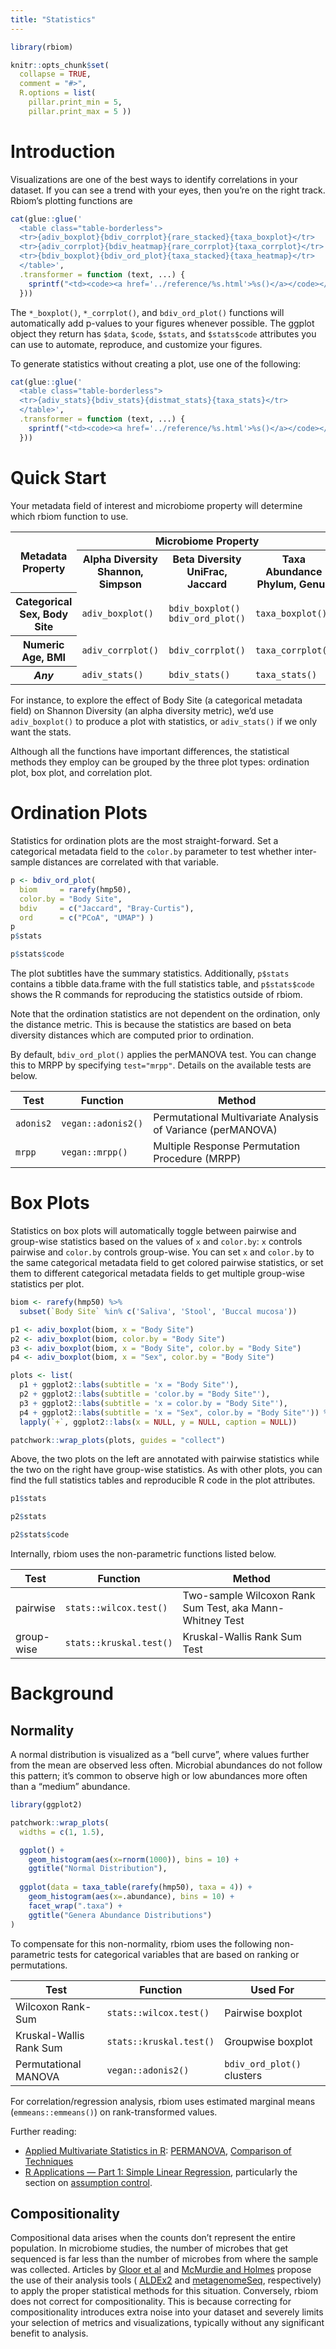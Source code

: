 ---
title: "Statistics"
---

```{r, include = FALSE}
library(rbiom)

knitr::opts_chunk$set(
  collapse = TRUE,
  comment = "#>",
  R.options = list(
    pillar.print_min = 5,
    pillar.print_max = 5 ))
```


# Introduction

Visualizations are one of the best ways to identify correlations in your 
dataset. If you can see a trend with your eyes, then you're on the right track. 
Rbiom's plotting functions are 

```{r, echo=FALSE, results='asis'}
cat(glue::glue('
  <table class="table-borderless">
  <tr>{adiv_boxplot}{bdiv_corrplot}{rare_stacked}{taxa_boxplot}</tr>
  <tr>{adiv_corrplot}{bdiv_heatmap}{rare_corrplot}{taxa_corrplot}</tr>
  <tr>{bdiv_boxplot}{bdiv_ord_plot}{taxa_stacked}{taxa_heatmap}</tr>
  </table>',
  .transformer = function (text, ...) {
    sprintf("<td><code><a href='../reference/%s.html'>%s()</a></code></td>", text, text)
  }))
```

The `*_boxplot()`, `*_corrplot()`, and `bdiv_ord_plot()` functions will 
automatically add p-values to your figures whenever possible. The ggplot object 
they return has `$data`, `$code`, `$stats`, and `$stats$code` attributes you 
can use to automate, reproduce, and customize your figures.

To generate statistics without creating a plot, use one of the following:

```{r, echo=FALSE, results='asis'}
cat(glue::glue('
  <table class="table-borderless">
  <tr>{adiv_stats}{bdiv_stats}{distmat_stats}{taxa_stats}</tr>
  </table>',
  .transformer = function (text, ...) {
    sprintf("<td><code><a href='../reference/%s.html'>%s()</a></code></td>", text, text)
  }))
```



\cr

# Quick Start

Your metadata field of interest and microbiome property will determine which 
rbiom function to use.

<table>
<tr>
<th rowspan=2 class="border-0 border-end border-bottom align-middle">Metadata<br>Property</th>
<th colspan=3 class="border-0" align="center">Microbiome Property</th>
</tr><tr>
<th class="border-bottom">Alpha Diversity<br><span class="eg">Shannon, Simpson</span></th>
<th class="border-bottom">Beta Diversity<br><span class="eg">UniFrac, Jaccard</span></th>
<th class="border-bottom">Taxa Abundance<br><span class="eg">Phylum, Genus</span></th>
</tr><tr>
<th class="border-end">Categorical<br><span class="eg">Sex, Body Site</span></th>
<td>`adiv_boxplot()`</td>
<td>`bdiv_boxplot()`<br>`bdiv_ord_plot()`</td>
<td>`taxa_boxplot()`</td>
</tr><tr>
<th class="border-end">Numeric<br><span class="eg">Age, BMI</span></th>
<td>`adiv_corrplot()`</td>
<td>`bdiv_corrplot()`</td>
<td>`taxa_corrplot()`</td>
</tr><tr>
<th class="border-end"><i>Any</i></th>
<td>`adiv_stats()`</td>
<td>`bdiv_stats()`</td>
<td>`taxa_stats()`</td>
</tr>
</table>

For instance, to explore the effect of Body Site (a categorical metadata field) 
on Shannon Diversity (an alpha diversity metric), we'd use `adiv_boxplot()` to 
produce a plot with statistics, or `adiv_stats()` if we only want the stats.

Although all the functions have important differences, the statistical methods 
they employ can be grouped by the three plot types: ordination plot, box plot, 
and correlation plot.


\cr

# Ordination Plots

Statistics for ordination plots are the most straight-forward. Set a 
categorical metadata field to the `color.by` parameter to test whether 
inter-sample distances are correlated with that variable.

```{r}
p <- bdiv_ord_plot(
  biom     = rarefy(hmp50), 
  color.by = "Body Site", 
  bdiv     = c("Jaccard", "Bray-Curtis"), 
  ord      = c("PCoA", "UMAP") )
p
p$stats

p$stats$code
```

The plot subtitles have the summary statistics. Additionally, `p$stats` 
contains a tibble data.frame with the full statistics table, and `p$stats$code` 
shows the R commands for reproducing the statistics outside of rbiom.

Note that the ordination statistics are not dependent on the ordination, only 
the distance metric. This is because the statistics are based on beta diversity 
distances which are computed prior to ordination.

By default, `bdiv_ord_plot()` applies the perMANOVA test. You can change this 
to MRPP by specifying `test="mrpp"`. Details on the available tests are below.

| Test      | Function           | Method                                                      |
| --------- | ------------------ | ----------------------------------------------------------- |
| `adonis2` | `vegan::adonis2()` | Permutational Multivariate Analysis of Variance (perMANOVA) |
| `mrpp`    | `vegan::mrpp()`    | Multiple Response Permutation Procedure (MRPP)              |



\cr

# Box Plots

Statistics on box plots will automatically toggle between pairwise and 
group-wise statistics based on the values of `x` and `color.by`: `x` controls 
pairwise and `color.by` controls group-wise. You can set `x` and `color.by` to 
the same categorical metadata field to get colored pairwise statistics, or set 
them to different categorical metadata fields to get multiple group-wise 
statistics per plot.

```{r}
biom <- rarefy(hmp50) %>% 
  subset(`Body Site` %in% c('Saliva', 'Stool', 'Buccal mucosa'))

p1 <- adiv_boxplot(biom, x = "Body Site")
p2 <- adiv_boxplot(biom, color.by = "Body Site")
p3 <- adiv_boxplot(biom, x = "Body Site", color.by = "Body Site")
p4 <- adiv_boxplot(biom, x = "Sex", color.by = "Body Site")

plots <- list(
  p1 + ggplot2::labs(subtitle = 'x = "Body Site"'), 
  p2 + ggplot2::labs(subtitle = 'color.by = "Body Site"'), 
  p3 + ggplot2::labs(subtitle = 'x = color.by = "Body Site"'), 
  p4 + ggplot2::labs(subtitle = 'x = "Sex", color.by = "Body Site"')) %>%
  lapply(`+`, ggplot2::labs(x = NULL, y = NULL, caption = NULL))

patchwork::wrap_plots(plots, guides = "collect")
```

Above, the two plots on the left are annotated with pairwise statistics while 
the two on the right have group-wise statistics. As with other plots, you can 
find the full statistics tables and reproducible R code in the plot attributes.

```{r}
p1$stats

p2$stats

p2$stats$code
```

Internally, rbiom uses the non-parametric functions listed below.

| Test          | Function                | Method                                                   |
| ------------- | ----------------------- | -------------------------------------------------------- |
| pairwise      | `stats::wilcox.test()`  | Two-sample Wilcoxon Rank Sum Test, aka Mann-Whitney Test |
| group-wise    | `stats::kruskal.test()` | Kruskal-Wallis Rank Sum Test                             |




\cr

# Background


## Normality

A normal distribution is visualized as a "bell curve", where values further 
from the mean are observed less often. Microbial abundances do not follow this 
pattern; it's common to observe high or low abundances more often than a 
"medium" abundance.

```{r}
library(ggplot2)

patchwork::wrap_plots(
  widths = c(1, 1.5),

  ggplot() + 
    geom_histogram(aes(x=rnorm(1000)), bins = 10) + 
    ggtitle("Normal Distribution"),
    
  ggplot(data = taxa_table(rarefy(hmp50), taxa = 4)) + 
    geom_histogram(aes(x=.abundance), bins = 10) + 
    facet_wrap(".taxa") + 
    ggtitle("Genera Abundance Distributions")
)
```

To compensate for this non-normality, rbiom uses the following non-parametric 
tests for categorical variables that are based on ranking or permutations.

| Test                    | Function                | Used For                   |
| ----------------------- | ----------------------- | -------------------------- |
| Wilcoxon Rank-Sum       | `stats::wilcox.test()`  | Pairwise boxplot           |
| Kruskal-Wallis Rank Sum | `stats::kruskal.test()` | Groupwise boxplot          |
| Permutational MANOVA    | `vegan::adonis2()`      | `bdiv_ord_plot()` clusters |

For correlation/regression analysis, rbiom uses estimated marginal means 
(`emmeans::emmeans()`) on rank-transformed values.

Further reading:

* [Applied Multivariate Statistics in R](https://uw.pressbooks.pub/appliedmultivariatestatistics/): 
[PERMANOVA](https://uw.pressbooks.pub/appliedmultivariatestatistics/chapter/permanova/), 
[Comparison of Techniques](https://uw.pressbooks.pub/appliedmultivariatestatistics/chapter/comparison-of-techniques/)
* [R Applications — Part 1: Simple Linear Regression](https://medium.com/datasciencearth/r-applications-part-1-simple-linear-regression-ef5a0e19a05d), 
particularly the section on [assumption control](https://medium.com/datasciencearth/r-applications-part-1-simple-linear-regression-ef5a0e19a05d#a6f6).

\cr


## Compositionality

Compositional data arises when the counts don't represent the entire 
population. In microbiome studies, the number of microbes that get sequenced 
is far less than the number of microbes from where the sample was collected. 
Articles by [Gloor et al](https://doi.org/10.3389/fmicb.2017.02224) and 
[McMurdie and Holmes](https://doi.org/10.1371/journal.pcbi.1003531) 
propose the use of their analysis tools (
[ALDEx2](https://doi.org/doi:10.18129/B9.bioc.ALDEx2) and
[metagenomeSeq](https://doi.org/doi:10.18129/B9.bioc.metagenomeSeq), 
respectively) to apply the proper statistical methods for this situation. 
Conversely, rbiom does not correct for compositionality. This is because 
correcting for compositionality introduces extra noise into your dataset and 
severely limits your selection of metrics and visualizations, typically 
without any significant benefit to analysis.


